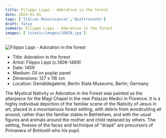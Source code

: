 ```yaml
---
title: Filippo Lippi - Adoration in the forest
date: 2024-01-01
tags: ['Italian Renaissances','Quattrocento']
draft: false
summary: Filippo Lippi - Adoration in the forest
images: ['/static/images/10028.jpg']
---
```


![Filippo Lippi - Adoration in the forest](/static/images/10028.jpg)

* Title: Adoration in the forest
* Artist: Filippo Lippi (c.1406-1469)
* Date: 1459
* Medium: Oil on poplar panel
* Dimensions: 127 x 116 cm
* Location: Gemäldegalerie, Berlin State Museums, Berlin, Germany

The Mystical Nativity or Adoration in the Forest was painted as the altarpiece for the Magi Chapel in the new Palazzo Medici in Florence. It is a highly individual depiction of the familiar scene of the Nativity of Jesus in art, placed in a mountainous forest setting, with debris from woodcutting all around, rather than the familiar stable in Bethlehem, and with the usual figures and animals around the mother and child replaced by others. The setting, finesse of the faces and technique of \"drapé\" are precursors of Primavera of Botticelli who his pupil.
